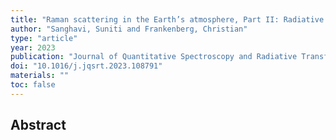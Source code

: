 ```yaml
---
title: "Raman scattering in the Earth’s atmosphere, Part II: Radiative transfer modeling for remote sensing applications"
author: "Sanghavi, Suniti and Frankenberg, Christian"
type: "article"
year: 2023
publication: "Journal of Quantitative Spectroscopy and Radiative Transfer"
doi: "10.1016/j.jqsrt.2023.108791"
materials: ""
toc: false
---
```


## Abstract

